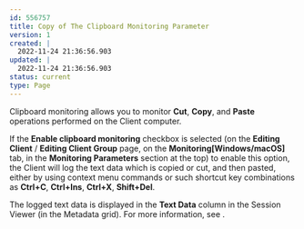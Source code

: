 ---
id: 556757
title: Copy of The Clipboard Monitoring Parameter
version: 1
created: |
  2022-11-24 21:36:56.903
updated: |
  2022-11-24 21:36:56.903
status: current
type: Page
---

Clipboard monitoring allows you to monitor **Cut**, **Copy**, and **Paste** operations performed on the Client computer.

If the **Enable clipboard monitoring** checkbox is selected (on the **Editing Client** / **Editing Client Group** page, on the **Monitoring[Windows/macOS]** tab, in the **Monitoring Parameters** section at the top) to enable this option, the Client will log the text data which is copied or cut, and then pasted, either by using context menu commands or such shortcut key combinations as **Ctrl+C**, **Ctrl+Ins**, **Ctrl+X**, **Shift+Del**.

The logged text data is displayed in the **Text Data** column in the Session Viewer (in the Metadata grid). For more information, see .

